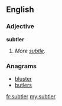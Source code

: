 ==English==

===Adjective===
'''subtler'''

# {{obsolete}} {{comparative of|subtle}}  ''More [[subtle]].''

===Anagrams===
* [[bluster#English|bluster]]
* [[butlers#English|butlers]]

[[fr:subtler]]
[[my:subtler]]